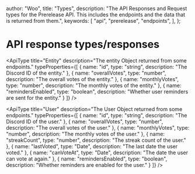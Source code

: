   author: "Woo",
  title: "Types",
  description:
    "The API Responses and Request types for the Prerelease API. This includes the endpoints and the data that is returned from them.",
  keywords: [
    "api",
    "prerelease",
    "endpoints",
  ],
};

# API response types/responses

<ApiType
  title="Entity"
  description="The entity Object returned from some endpoints."
  typeProperties={[
    {
      name: "id",
      type: "string",
      description: "The Discord ID of the entity."
    },
    {
      name: "overallVotes",
      type: "number",
      description: "The overall votes of the entity."
    },
    {
      name: "monthlyVotes",
      type: "number",
      description: "The monthly votes of the entity."
    },
    {
      name: "remindersEnabled",
      type: "boolean",
      description: "Whether user reminders are sent for the entity."
    }
  ]}
/>

<ApiType
  title="User"
  description="The User Object returned from some endpoints."
  typeProperties={[
    {
      name: "id",
      type: "string",
      description: "The Discord ID of the user."
    },
    {
      name: "overallVotes",
      type: "number",
      description: "The overall votes of the user."
    },
    {
      name: "monthlyVotes",
      type: "number",
      description: "The monthly votes of the user."
    },
    {
      name: "streakCount",
      type: "number",
      description: "The streak count of the user."
    },
    {
      name: "lastVoted",
      type: "Date",
      description: "The last date the user voted."
    },
    {
      name: "canVoteAt",
      type: "Date",
      description: "The date the user can vote at again."
    },
    {
      name: "remindersEnabled",
      type: "boolean",
      description: "Whether reminders are enabled for the user."
    }
  ]}
/>